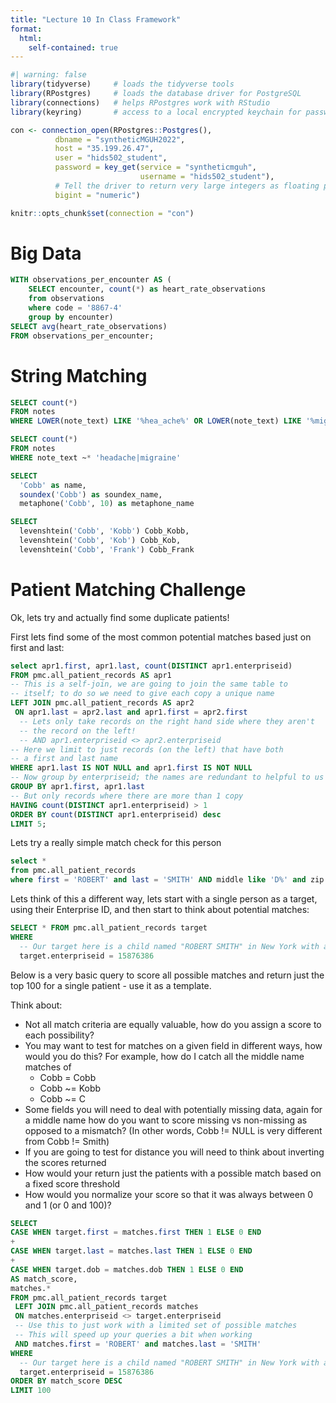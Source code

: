 ```yaml
---
title: "Lecture 10 In Class Framework"
format: 
  html:
    self-contained: true
---
```

```r
#| warning: false
library(tidyverse)     # loads the tidyverse tools
library(RPostgres)     # loads the database driver for PostgreSQL
library(connections)   # helps RPostgres work with RStudio
library(keyring)       # access to a local encrypted keychain for passwords

con <- connection_open(RPostgres::Postgres(),
          dbname = "syntheticMGUH2022",
          host = "35.199.26.47",
          user = "hids502_student",
          password = key_get(service = "syntheticmguh", 
                             username = "hids502_student"),
          # Tell the driver to return very large integers as floating point (vs truncating them)
          bigint = "numeric")

knitr::opts_chunk$set(connection = "con")
```

# Big Data

```sql
WITH observations_per_encounter AS (
    SELECT encounter, count(*) as heart_rate_observations
    from observations
    where code = '8867-4'
    group by encounter)
SELECT avg(heart_rate_observations)
FROM observations_per_encounter;
```


# String Matching

```sql
SELECT count(*)
FROM notes 
WHERE LOWER(note_text) LIKE '%hea_ache%' OR LOWER(note_text) LIKE '%migraine%'
```

```sql
SELECT count(*)
FROM notes
WHERE note_text ~* 'headache|migraine'
```

```sql
SELECT 
  'Cobb' as name,
  soundex('Cobb') as soundex_name,
  metaphone('Cobb', 10) as metaphone_name
```

```sql
SELECT 
  levenshtein('Cobb', 'Kobb') Cobb_Kobb,
  levenshtein('Cobb', 'Kob') Cobb_Kob,
  levenshtein('Cobb', 'Frank') Cobb_Frank
```

# Patient Matching Challenge

Ok, lets try and actually find some duplicate patients!

First lets find some of the most common potential matches based just on first and last:

```sql
select apr1.first, apr1.last, count(DISTINCT apr1.enterpriseid)
FROM pmc.all_patient_records AS apr1
-- This is a self-join, we are going to join the same table to
-- itself; to do so we need to give each copy a unique name
LEFT JOIN pmc.all_patient_records AS apr2
 ON apr1.last = apr2.last and apr1.first = apr2.first
  -- Lets only take records on the right hand side where they aren't
  -- the record on the left!
  -- AND apr1.enterpriseid <> apr2.enterpriseid
-- Here we limit to just records (on the left) that have both
-- a first and last name
WHERE apr1.last IS NOT NULL and apr1.first IS NOT NULL
-- Now group by enterpriseid; the names are redundant to helpful to us
GROUP BY apr1.first, apr1.last
-- But only records where there are more than 1 copy
HAVING count(DISTINCT apr1.enterpriseid) > 1
ORDER BY count(DISTINCT apr1.enterpriseid) desc
LIMIT 5;
```


Lets try a really simple match check for this person

```sql
select * 
from pmc.all_patient_records 
where first = 'ROBERT' and last = 'SMITH' AND middle like 'D%' and zip = '11210'
```

Lets think of this a different way, lets start with a single person as a target, using their Enterprise ID, and then start to think about potential matches:

```sql
SELECT * FROM pmc.all_patient_records target
WHERE 
  -- Our target here is a child named "ROBERT SMITH" in New York with a birth date of 1998-12-22
  target.enterpriseid = 15876386
```

Below is a very basic query to score all possible matches and return just the top 100 for a single patient - use it as a template.

Think about:

 * Not all match criteria are equally valuable, how do you assign a score to each possibility?
 * You may want to test for matches on a given field in different ways, how would you do this? For example, how do I catch all the middle name matches of  
   * Cobb = Cobb
   * Cobb ~= Kobb
   * Cobb ~= C
 * Some fields you will need to deal with potentially missing data, again for a middle name how do you want to score missing vs non-missing as opposed to a mismatch? (In other words, Cobb != NULL is very different from Cobb != Smith)
 * If you are going to test for distance you will need to think about inverting the scores returned
 * How would your return just the patients with a possible match based on a fixed score threshold
 * How would you normalize your score so that it was always between 0 and 1 (or 0 and 100)?

```sql
SELECT 
CASE WHEN target.first = matches.first THEN 1 ELSE 0 END
+ 
CASE WHEN target.last = matches.last THEN 1 ELSE 0 END
+ 
CASE WHEN target.dob = matches.dob THEN 1 ELSE 0 END
AS match_score,
matches.*
FROM pmc.all_patient_records target
 LEFT JOIN pmc.all_patient_records matches
 ON matches.enterpriseid <> target.enterpriseid
 -- Use this to just work with a limited set of possible matches
 -- This will speed up your queries a bit when working
 AND matches.first = 'ROBERT' and matches.last = 'SMITH'
WHERE 
  -- Our target here is a child named "ROBERT SMITH" in New York with a birth date of 1998-12-22
  target.enterpriseid = 15876386
ORDER BY match_score DESC
LIMIT 100

```
